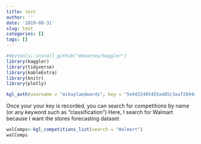 ```yaml
---
title: test
author: ''
date: '2019-08-31'
slug: test
categories: []
tags: []
---
```

```r
#devtools::install_github("mkearney/kaggler")
library(kaggler)
library(tidyverse)
library(kableExtra)
library(knitr)
library(plotly)
```


```r
kgl_auth(username = "mikaylaedwards", key = "5e9d32485455a485c3aaf2b94eee33a0")
```
Once your your key is recorded, you can search for competitions by name (or any keyword such as "classification")
Here, I search for Walmart because I want the stores forecasting dataset
```r
walComps<-kgl_competitions_list(search = "Walmart")
walComps
```

